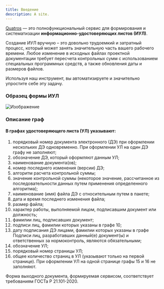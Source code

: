 ```yaml
---
title: Введение
description: A site.
---
```



[Quatros](https://quatros.ru "Конструктор ИУЛ") — это полнофункциональный сервис для формирования и систематизации **информационно-удостоверяющих листов (ИУЛ)**.

Создание ИУЛ вручную – это довольно трудоемкий и затратный процесс, который может занять значительную часть вашего рабочего времени. Любое изменение в исходных файлах проектной документации требует пересчета контрольных сумм с использованием специальных программных средств, а также обновления даты и размеров файлов.

Используя наш инструмент, вы автоматизируете и значительно упростите себе эту задачу.

### Образец формы ИУЛ

![Изображение](../../assets/iul-form.jpg "Форма ИУЛ")

### Описание граф

#### В графах удостоверяющего листа (УЛ) указывают:

1. порядковый номер документа электронного (ДЭ) при оформлении нескольких ДЭ одновременно. При оформлении УЛ на один ДЭ графу не заполняют;
2. обозначение ДЭ, который оформляют данным УЛ;
3. наименование документа(ов);
4. номер последнего изменения (версии) ДЭ;
5. алгоритм расчета контрольной суммы;
6. значение контрольной суммы (некоторое значение, рассчитанное из последовательности данных путем применения определенного алгоритма);
7. наименование (имя) файла ДЭ с относительным путем в пакете;
8. дата и время последнего изменения файла;
9. размер файла;
10. характер работы, выполняемой лицом, подписавшим документ или должность;
11. фамилии лиц, подписавших документ;
12. подписи лиц, фамилии которых указаны в графе 10;
13. дату подписания ДЭ лицами, фамилии которых указаны в графе Подписи лиц, разработавших данный(е) документ(ы) и ответственных за нормоконтроль, являются обязательными;
14. обозначение УЛ;
15. порядковый номер страницы УЛ;
16. общее количество страниц в УЛ (указывают только на первой странице). При оформлении УЛ на одной странице графы 15 и 16 не заполняют.

<Aside title="Обратите внимание">
  Форма выходного документа, формируемая сервисом, соответствует требованиям
  ГОСТа Р 21.101-2020.
</Aside>

